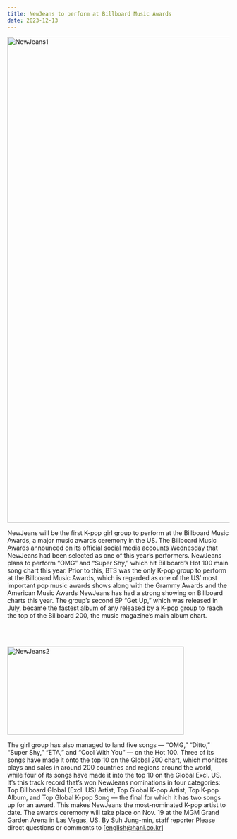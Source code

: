 ```yaml
---
title: NewJeans to perform at Billboard Music Awards
date: 2023-12-13
---
```


<img
  src="/assets/images/blogs/post-02.jpg"
  width="1100px"
  height="auto"
  alt="NewJeans1"
/>

NewJeans will be the first K-pop girl group to perform at the Billboard Music Awards, a major music awards ceremony in the US. The Billboard Music Awards announced on its official social media accounts Wednesday that NewJeans had been selected as one of this year’s performers.
NewJeans plans to perform “OMG” and “Super Shy,” which hit Billboard’s Hot 100 main song chart this year.
Prior to this, BTS was the only K-pop group to perform at the Billboard Music Awards, which is regarded as one of the US’ most important pop music awards shows along with the Grammy Awards and the American Music Awards NewJeans has had a strong showing on Billboard charts this year. The group’s second EP “Get Up,” which was released in July, became the fastest album of any released by a K-pop group to reach the top of the Billboard 200, the music magazine’s main album chart.

<br></br>

<img
  src="/assets/images/NewJeans.jpg"
  width="400px"
  height="200px"
  alt="NewJeans2"
/>

The girl group has also managed to land five songs — “OMG,” “Ditto,” “Super Shy,” “ETA,” and “Cool With You” — on the Hot 100. Three of its songs have made it onto the top 10 on the Global 200 chart, which monitors plays and sales in around 200 countries and regions around the world, while four of its songs have made it into the top 10 on the Global Excl. US.
It’s this track record that’s won NewJeans nominations in four categories: Top Billboard Global (Excl. US) Artist, Top Global K-pop Artist, Top K-pop Album, and Top Global K-pop Song — the final for which it has two songs up for an award. This makes NewJeans the most-nominated K-pop artist to date.
The awards ceremony will take place on Nov. 19 at the MGM Grand Garden Arena in Las Vegas, US.
By Suh Jung-min, staff reporter
Please direct questions or comments to [english@hani.co.kr]
